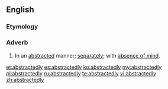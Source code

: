 ==English==

===Etymology===
{{suffix|abstracted|ly}}

===Adverb===
{{en-adv}}

# In an [[abstracted]] manner; [[separately]]; with [[absence of mind]].

[[et:abstractedly]]
[[es:abstractedly]]
[[ko:abstractedly]]
[[my:abstractedly]]
[[pl:abstractedly]]
[[ru:abstractedly]]
[[te:abstractedly]]
[[vi:abstractedly]]
[[zh:abstractedly]]